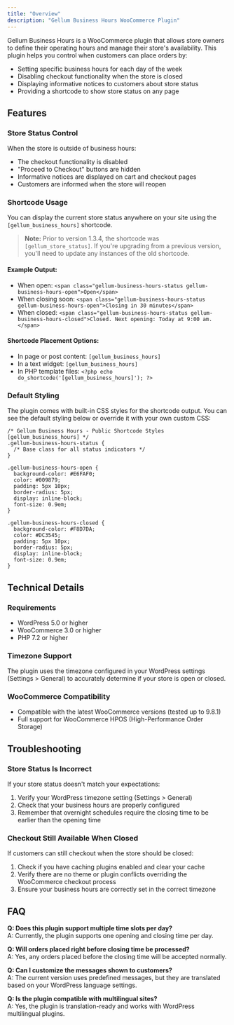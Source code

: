 ```yaml
---
title: "Overview"
description: "Gellum Business Hours WooCommerce Plugin"
---
```


Gellum Business Hours is a WooCommerce plugin that allows store owners to define their operating hours and manage their store's availability. This plugin helps you control when customers can place orders by:

- Setting specific business hours for each day of the week
- Disabling checkout functionality when the store is closed
- Displaying informative notices to customers about store status
- Providing a shortcode to show store status on any page

## Features

### Store Status Control

When the store is outside of business hours:

- The checkout functionality is disabled
- "Proceed to Checkout" buttons are hidden
- Informative notices are displayed on cart and checkout pages
- Customers are informed when the store will reopen

### Shortcode Usage

You can display the current store status anywhere on your site using the `[gellum_business_hours]` shortcode.

> **Note:** Prior to version 1.3.4, the shortcode was `[gellum_store_status]`. If you're upgrading from a previous version, you'll need to update any instances of the old shortcode.

#### Example Output:

- When open: `<span class="gellum-business-hours-status gellum-business-hours-open">Open</span>`
- When closing soon: `<span class="gellum-business-hours-status gellum-business-hours-open">Closing in 30 minutes</span>`
- When closed: `<span class="gellum-business-hours-status gellum-business-hours-closed">Closed. Next opening: Today at 9:00 am.</span>`

#### Shortcode Placement Options:

- In page or post content: `[gellum_business_hours]`
- In a text widget: `[gellum_business_hours]`
- In PHP template files: `<?php echo do_shortcode('[gellum_business_hours]'); ?>`

### Default Styling

The plugin comes with built-in CSS styles for the shortcode output. You can see the default styling below or override it with your own custom CSS:

```
/* Gellum Business Hours - Public Shortcode Styles [gellum_business_hours] */
.gellum-business-hours-status {
  /* Base class for all status indicators */
}

.gellum-business-hours-open {
  background-color: #E6FAF0; 
  color: #009879;
  padding: 5px 10px; 
  border-radius: 5px; 
  display: inline-block; 
  font-size: 0.9em;
}

.gellum-business-hours-closed {
  background-color: #F8D7DA; 
  color: #DC3545;
  padding: 5px 10px;
  border-radius: 5px;
  display: inline-block;
  font-size: 0.9em;
}
```

## Technical Details

### Requirements

- WordPress 5.0 or higher
- WooCommerce 3.0 or higher
- PHP 7.2 or higher

### Timezone Support

The plugin uses the timezone configured in your WordPress settings (Settings \> General) to accurately determine if your store is open or closed.

### WooCommerce Compatibility

- Compatible with the latest WooCommerce versions (tested up to 9.8.1)
- Full support for WooCommerce HPOS (High-Performance Order Storage)

## Troubleshooting

### Store Status Is Incorrect

If your store status doesn't match your expectations:

1. Verify your WordPress timezone setting (Settings \> General)
2. Check that your business hours are properly configured
3. Remember that overnight schedules require the closing time to be earlier than the opening time

### Checkout Still Available When Closed

If customers can still checkout when the store should be closed:

1. Check if you have caching plugins enabled and clear your cache
2. Verify there are no theme or plugin conflicts overriding the WooCommerce checkout process
3. Ensure your business hours are correctly set in the correct timezone

## FAQ

**Q: Does this plugin support multiple time slots per day?**\
A: Currently, the plugin supports one opening and closing time per day.

**Q: Will orders placed right before closing time be processed?**\
A: Yes, any orders placed before the closing time will be accepted normally.

**Q: Can I customize the messages shown to customers?**\
A: The current version uses predefined messages, but they are translated based on your WordPress language settings.

**Q: Is the plugin compatible with multilingual sites?**\
A: Yes, the plugin is translation-ready and works with WordPress multilingual plugins.